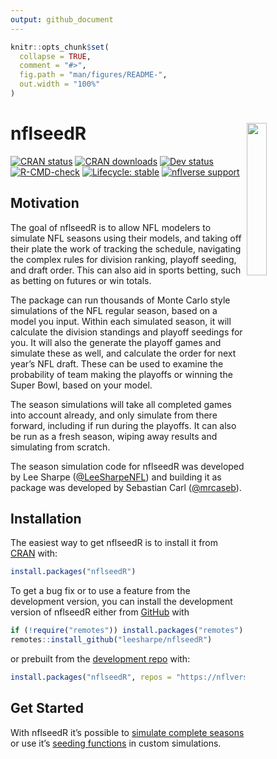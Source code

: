```yaml
---
output: github_document
---
```


<!-- README.md is generated from README.Rmd. Please edit that file -->

```r
knitr::opts_chunk$set(
  collapse = TRUE,
  comment = "#>",
  fig.path = "man/figures/README-",
  out.width = "100%"
)
```

# **nflseedR** <img src='man/figures/logo.png' align="right" width="25%" min-width="120px"/>

<!-- badges: start -->
[![CRAN status](https://www.r-pkg.org/badges/version-last-release/nflseedR)](https://CRAN.R-project.org/package=nflseedR)
[![CRAN downloads](http://cranlogs.r-pkg.org/badges/grand-total/nflseedR)](https://CRAN.R-project.org/package=nflseedR)
[![Dev status](https://img.shields.io/github/r-package/v/nflverse/nflseedR/master?label=dev%20version&style=flat-square&logo=github)](https://nflseedr.com/)
[![R-CMD-check](https://github.com/nflverse/nflseedR/workflows/R-CMD-check/badge.svg)](https://github.com/nflverse/nflseedR/actions)
[![Lifecycle: stable](https://img.shields.io/badge/lifecycle-stable-brightgreen.svg)](https://lifecycle.r-lib.org/articles/stages.html#stable)
[![nflverse support](https://img.shields.io/discord/789805604076126219?color=7289da&label=nflverse%20support&logo=discord&logoColor=fff&style=flat-square)](https://discord.com/invite/5Er2FBnnQa)
<!-- badges: end -->

## Motivation

The goal of nflseedR is to allow NFL modelers to simulate NFL seasons using
their models, and taking off their plate the work of tracking the schedule,
navigating the complex rules for  division ranking, playoff seeding, and
draft order. This can also aid in sports betting, such as betting on futures
or win totals.

The package can run thousands of Monte Carlo style simulations of the NFL regular
season, based on a model you input. Within each simulated season, it will calculate
the division standings and playoff seedings for you. It will also the generate the
playoff games and simulate these as well, and calculate the order for next year's
NFL draft. These can be used to examine the probability of team making the playoffs
or winning the Super Bowl, based on your model.

The season simulations will take all completed games into account already, and only
simulate from there forward, including if run during the playoffs. It can also be run
as a fresh season, wiping away results and simulating from scratch.

The season simulation code for nflseedR was developed by Lee Sharpe
([\@LeeSharpeNFL](https://twitter.com/leesharpenfl)) and building it as package was 
developed by Sebastian Carl ([\@mrcaseb](https://twitter.com/mrcaseb)).

## Installation

The easiest way to get nflseedR is to install it from [CRAN](https://cran.r-project.org/package=nflseedR) with:

``` r
install.packages("nflseedR")
```

To get a bug fix or to use a feature from the development version, you can install the development version of nflseedR either from [GitHub](https://github.com/nflverse/nflseedR) with

``` r
if (!require("remotes")) install.packages("remotes")
remotes::install_github("leesharpe/nflseedR")
```

or prebuilt from the [development repo](https://nflverse.r-universe.dev) with:

```r
install.packages("nflseedR", repos = "https://nflverse.r-universe.dev")
```

## Get Started

With nflseedR it's possible to [simulate complete seasons](https://nflseedr.com/articles/articles/nflsim.html) or 
use it's [seeding functions](https://nflseedr.com/articles/articles/nflseedR.html) in custom simulations.
